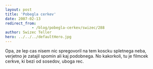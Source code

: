 ```yaml
---
layout: post
title: 'Pobegla cerkev'
date: 2007-02-13
redirect_from: 
            - /blog/pobegla-cerkev/swizec/288
author: Swizec Teller
hero: ../../../defaultHero.jpg
---
```

Opa, ze lep cas nisem nic spregovoril na tem koscku spletnega neba, verjetno je zatajil spomin ali kaj podobnega. No kakorkoli, tu je filmcek cerkve, ki bezi od sosedov, uboga rec.